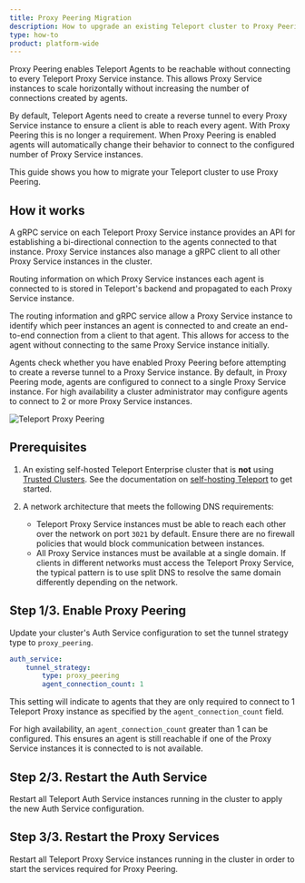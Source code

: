 ```yaml
---
title: Proxy Peering Migration
description: How to upgrade an existing Teleport cluster to Proxy Peering mode.
type: how-to
product: platform-wide
---
```


Proxy Peering enables Teleport Agents to be reachable without connecting to
every Teleport Proxy Service instance. This allows Proxy Service instances to
scale horizontally without increasing the number of connections created by
agents.

By default, Teleport Agents need to create a reverse tunnel to every Proxy
Service instance to ensure a client is able to reach every agent. With Proxy
Peering this is no longer a requirement. When Proxy Peering is enabled agents
will automatically change their behavior to connect to the configured number of
Proxy Service instances.

This guide shows you how to migrate your Teleport cluster to use Proxy Peering.

## How it works

A gRPC service on each Teleport Proxy Service instance provides an API for
establishing a bi-directional connection to the agents connected to that
instance. Proxy Service instances also manage a gRPC client to all other Proxy
Service instances in the cluster.

Routing information on which Proxy Service instances each agent is connected to
is stored in Teleport's backend and propagated to each Proxy Service instance.

The routing information and gRPC service allow a Proxy Service instance to
identify which peer instances an agent is connected to and create an
end-to-end connection from a client to that agent. This allows for access to the
agent without connecting to the same Proxy Service instance initially.

Agents check whether you have enabled Proxy Peering before attempting to create
a reverse tunnel to a Proxy Service instance. By default, in Proxy Peering mode,
agents are configured to connect to a single Proxy Service instance. For high
availability a cluster administrator may configure agents to connect to 2 or
more Proxy Service instances.

![Teleport Proxy Peering](../../../../img/architecture/proxy-peering@1.2x.png)

## Prerequisites

1. An existing self-hosted Teleport Enterprise cluster that is **not** using
   [Trusted
   Clusters](../../../admin-guides/management/admin/trustedclusters.mdx). See
   the documentation on [self-hosting
   Teleport](../../deploy-a-cluster/deploy-a-cluster.mdx) to get started.

1. A network architecture that meets the following DNS requirements: 

   * Teleport Proxy Service instances must be able to reach each other over the
     network on port `3021` by default. Ensure there are no firewall policies
     that would block communication between instances.
   * All Proxy Service instances must be available at a single domain. If
     clients in different networks must access the Teleport Proxy Service, the
     typical pattern is to use split DNS to resolve the same domain differently
     depending on the network.

## Step 1/3. Enable Proxy Peering

Update your cluster's Auth Service configuration to set the tunnel strategy type
to `proxy_peering`.

```yaml
auth_service:
    tunnel_strategy:
        type: proxy_peering
        agent_connection_count: 1
```

This setting will indicate to agents that they are only required to connect to 1
Teleport Proxy instance as specified by the `agent_connection_count` field.

For high availability, an `agent_connection_count` greater than 1 can be configured.
This ensures an agent is still reachable if one of the Proxy Service instances it is connected to is not available.

## Step 2/3. Restart the Auth Service

Restart all Teleport Auth Service instances running in the cluster to apply the
new Auth Service configuration.

## Step 3/3. Restart the Proxy Services

Restart all Teleport Proxy Service instances running in the cluster in order to
start the services required for Proxy Peering.


